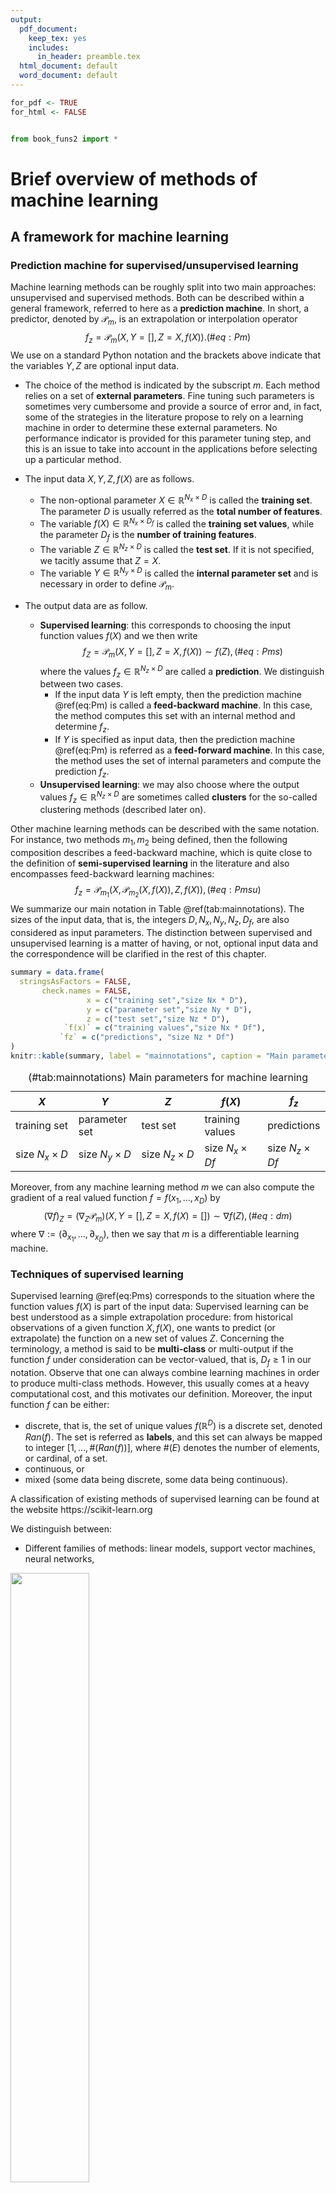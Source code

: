 ---
output:
  pdf_document:
    keep_tex: yes
    includes:
      in_header: preamble.tex
  html_document: default
  word_document: default
---

```{r setup, echo=FALSE}
for_pdf <- TRUE
for_html <- FALSE
```

```{r include=FALSE, echo = FALSE, code=xfun::read_utf8('preamble.R')}
```


```{python}
from book_funs2 import *
```

# Brief overview of methods of machine learning

<!-- \fancyhead[CO,CE]{Your Document Header} -->

## A framework for machine learning 

### Prediction machine for supervised/unsupervised  learning

Machine learning methods can be roughly split into two main approaches: unsupervised and supervised methods. Both can be described within a general framework, referred to here as a **prediction machine**. In short, a predictor, denoted by $\mathcal{P}_m$, is an extrapolation or interpolation operator 
$$
f_z = \mathcal{P}_{m}(X,Y=[],Z=X,f(X)).
  (\#eq:Pm)
$$
We use on a standard Python notation and the brackets above indicate that the variables $Y, Z$ are optional input data.

* The choice of the method is indicated by the subscript $m$. Each method relies on a set of **external parameters**. Fine tuning such parameters is sometimes very cumbersome and provide a source of error and, in fact, some of the strategies in the literature propose to rely on a learning machine in order to determine these external parameters. No performance indicator is provided for this parameter tuning step, and this is an issue to take into account in the applications before selecting up a particular method.

* The input data $X, Y, Z, f(X)$ are as follows. 
  * The non-optional parameter $X \in \mathbb{R}^{N_x \times D}$ is called the **training set**. The parameter $D$ is usually referred as the **total number of features**.
  * The variable $f(X) \in \mathbb{R}^{N_x \times D_f}$ is called the **training set values**, while the parameter $D_f$ is the **number of training features**.
  * The variable $Z \in \mathbb{R}^{N_z \times D}$ is called the **test set**. If it is not specified, we tacitly assume that $Z=X$.
  * The variable $Y \in \mathbb{R}^{N_y \times D}$ is called the **internal parameter set**\footnote{also called weight set in neural network theory} and is necessary in order to define $\mathcal{P}_m$.
* The output data are as follow.
  * **Supervised learning**: this corresponds to choosing the input function values $f(X)$ and we then write 
$$  
f_Z = \mathcal{P}_m(X,Y=[],Z=X, f(X)) \sim f(Z), (\#eq:Pms)
$$
  where the values $f_z \in \mathbb{R}^{N_z \times D}$ are called a **prediction**.
We distinguish between two cases. 
    * If the input data $Y$ is left empty, then the prediction machine \@ref(eq:Pm) is called a **feed-backward machine**. In this case, the method computes this set with an internal method and determine $f_z$.
    * If $Y$ is specified as input data, then the prediction machine \@ref(eq:Pm) is referred as a **feed-forward machine**. In this case, the method uses the set of internal parameters and compute the prediction $f_z$.
  * **Unsupervised learning**: we may also choose 
\begin{equation} 
  f_z = \mathcal{P}_m(X,Z=X), (\#eq:Pmu)
\end{equation}
where the output values $f_z \in \mathbb{R}^{N_z \times D}$ are sometimes called **clusters** for the so-called clustering methods (described later on).
  
Other machine learning methods can be described with the same notation. For instance, two methods $m_1,m_2$ being defined, then the following composition describes a feed-backward machine, which is quite close to the definition of **semi-supervised learning** in the literature and also encompasses feed-backward learning machines: 
$$ 
  f_z = \mathcal{P}_{m_1}(X, \mathcal{P}_{m_2}(X,f(X)),Z,f(X)), (\#eq:Pmsu)
$$
We summarize our main notation in Table \@ref(tab:mainnotations). The sizes of the input data, that is, the integers $D, N_x, N_y, N_z, D_f$, are also considered as input parameters. The distinction between supervised and unsupervised learning is a matter of having, or not, optional input data and the correspondence will be clarified in the rest of this chapter.

```{r, eval=for_html}
summary = data.frame(
  stringsAsFactors = FALSE,
       check.names = FALSE,
                 x = c("training set","size Nx * D"),
                 y = c("parameter set","size Ny * D"),
                 z = c("test set","size Nz * D"),
            `f(x)` = c("training values","size Nx * Df"),
           `fz` = c("predictions", "size Nz * Df")
)
knitr::kable(summary, label = "mainnotations", caption = "Main parameters for machine learning")
```


| $X$           |  $Y$           | $Z$       |          $f(X)$  |        $f_z$ |
|---            |          ---   |---        |---      |---     |
| training set  | parameter set  |  test set | training values  | predictions  |
| size $N_x \times D$ | size   $N_y \times D$       |  size $N_z \times D$    |      size $N_x \times Df$       |     size $N_z \times Df$     |

Table:  (\#tab:mainnotations) Main parameters for machine learning

Moreover, from any machine learning method $m$ we can also compute the gradient of a real valued function $f=f(x_1, \ldots, x_D)$ by
$$
(\nabla f)_Z = (\nabla_Z \mathcal{P}_{m})(X,Y=[],Z=X,f(X)=[]) \sim \nabla f(Z), (\#eq:dm)
$$
where $\nabla:= (\partial_{x_1}, \ldots,\partial_{x_D})$, then we say that $m$ is a differentiable learning machine.

### Techniques of supervised learning 

Supervised learning \@ref(eq:Pms) corresponds to the situation where the function values $f(X)$ is part of the input data: 
\begin{equation} 
  f_z = \mathcal{P}_m(X,Y=[],Z=X,f(X)).
\end{equation}
Supervised learning can be best understood as a simple extrapolation procedure: from historical observations of a given function $X, f(X)$, one wants to predict (or extrapolate) the function on a new set of values $Z$.
Concerning the terminology, a method is said to be **multi-class** or multi-output if the function $f$ under consideration can be vector-valued, that is, $D_f \ge 1$ in our notation. Observe that one can always combine learning machines in order to produce multi-class methods. However, this usually comes at a  heavy computational cost, and this motivates our definition. Moreover, the input function $f$ can be either: 

* discrete, that is, the set of unique values $f(\mathbb{R}^D)$ is a discrete set, denoted $Ran(f)$. The set is referred as **labels**, and this set can always be mapped to integer $[1,\ldots,\#(Ran(f))]$, where $\#(E)$ denotes the number of elements, or cardinal, of a set.
* continuous, or
* mixed (some data being discrete, some data being continuous).

A classification of existing methods of supervised learning can be found at the website https://scikit-learn.org 

[^200]:[a classification of methods is available using this link]
(https://scikit-learn.org/stable/supervised_learning.html). 


We distinguish between: 

* Different families of methods: linear models, support vector machines, neural networks, \ldots

![](.\CodPyFigs\SMLT.png){width=50%}

* Different particular methods: neural networks, Gaussian processes, \ldots

![](.\CodPyFigs\SML.png){width=50%}

* Different computational libraries: scikit-learn, TensorFlow,\ldots

### Techniques of unsupervised learning 

Unsupervised learning corresponds to the situation where the function values $f(X)$ is not part of input data (see \@ref(eq:Pms)):
\begin{equation} 
   \mathcal{P}_m(X, Y = [] , Z = X). 
\end{equation}
Unsupervised learning can be best understood as a simple interpolation procedure: from historical observations of a given distribution $X$, one wants to extract (or interpolate) $N_y$ features that best represent $X$.
The output data of a standard clustering method are the **cluster set**, denoted $Y \in \mathbb{R}^{N_y\times D}$.

There are natural connections between supervised and unsupervised learning.

* In the context of semi-supervised clustering methods, the clusters $y$ are used in a supervised learning machine to produce a prediction $f_z \in\mathbb{R}^{N_z \times D_f}$; see \@ref(eq:Pmsu).
* In the context of unsupervised clustering methods, a prediction $f_z \in\mathbb{R}^{N_z}$ can also be made. This prediction attaches each point $z^i$ of the test set to the cluster set $Y$, producing $f_z$ as a map $[1,\ldots,N_z] \mapsto [1,\ldots,N_y]$.

In the literature, many clustering methods are available for performing the task above; see for instance the dedicated Wikipedia page[^202].

[^202]:[link to cluster analysis Wikipedia page](https://en.wikipedia.org/wiki/Cluster_analysis). 

* Different family of methods are available: linear models, support vector machines, neural networks,\ldots

![](.\CodPyFigs\UMLT.png){width=50%}


* Different particular methods are available: neural networks, Gaussian processes,\ldots

![](.\CodPyFigs\UML.png){width=50%}


* Different libraries are also available: Scikit-learn,\ldots

Clustering represents one approach to unsupervised learning, and the library Scikit-learn does offer a quite impressive list of clustering methods; see [^203]. In Figure 2.1 we provide some illustration: 

[^203]:[link to scikit-learn clustering](https://scikit-learn.org/stable/modules/clustering.html)

![List of scikit-learn clustering methods.](CodPyFigs/scikitclustercomparaison.png)

* Each column corresponds to a particular clustering algorithm.
* Each row corresponds to a particular clustering, unsupervised problem:
  * Each image scatter shows the training set $X$ and the test set $Z$, which coincide here.
  * Each image color indicates the predicted values $f_z$.


## Exploratory data analysis

**Preliminaries**. Exploratory data analysis plays a central role in data engineering and allows one to understand the structure of a given dataset, including its correlation and statistical properties. For instance, we can study whether a data distribution is multimodal, skew, or discontinuous, among other features. The technique can help in many different applications and, for instance in unsupervised learning, one can produce a first guess concerning the number of possible clusters associated with a given dataset, or concerning the type of kernels one should choose before applying a kernel regression method.

As an example, we illustrate the visualization tools that we are using, consider the Iris flower data set. Iris data set introduced by the British statistician, eugenicist, and biologist Ronald Fisher in his 1936 paper "The use of multiple measurements in taxonomic problems". The data set consists of 50 samples from each of three species of Iris (Iris setosa, Iris virginica and Iris versicolor). Four features were measured from each sample: the length and the width of the sepals and petals, in centimeters.

**Non-parametric density estimations**. The density of the input data is estimated using a kernel density estimate (KDE). Let $(x^1, x^2, \dots, x^n)$ be independent and identically distributed samples, drawn from some univariate distribution with unknown density denoted by $f$ at any given point $x$. We are interested in estimating the shape of this function $f$ and the kernel density estimator is
$$
\widehat{f}_{h}(x)={\frac {1}{n}}\sum _{i=1}^{n}K_{h}(x-x^{i})={\frac {1}{nh}}\sum _{i=1}^{n}K{\Big (}{\frac {x-x^{i}}{h}}{\Big )},
$$
where $K$ is a kernel (say any non-negative function) and $h > 0$ is a smoothing parameter called the **bandwidth**. Among the range of possible kernels that are are commonly used, we have: uniform, triangular, biweight, triweight, Epanechnikov, normal, and many others. The ability of the KDE to accurately represent the data depends on the choice of the smoothing bandwidth. An over-smoothed estimate can remove meaningful features, but an under-smoothed estimate can obscure the true shape within the random noise.


```{python, label = 0001, fig.cap="Kernel density estimator", results = "hide"}
D,Nx,Ny,Nz= -1,-1,-1,-1
x, fx, y, fy, z, fz = iris_data_generator().get_data(D = D,Nx= Nx, Ny = Ny, Nz = Nz)
f_names = iris_data_generator().get_feature_names()
xfx = pd.DataFrame(x, columns = f_names)
multi_plot([xfx.T],data_plots.distribution_plot1D, f_names = f_names)
```


**Scatter plots**. Another way to visualize data is to rely on a scatter plot, where the data are displayed as a collection of points, each having the value of one variable determining the position on the horizontal axis and the value of the other variable determining the position on the vertical axis.

```{python,  label = 0002, fig.cap="Scatter plot", results = "hide"}
multi_plot(x.T,data_plots.scatter_plot, f_names = f_names)
```

**Heat maps**. The correlation matrix of $n$ random variables $x^{1},\ldots ,x^{n}$ is the $n\times n$ matrix whose $(i,j)$ entry is $corr(x^{i},x^{j})$. Thus the diagonal entries are all identically unity. 

```{python,  label = 0003, fig.cap="Correlation matrix", results = "hide"}
data_plots.heatmap(x, title= "Correlation matrix", f_names = f_names)
```

**Summary plots**. The summary plot visualizes the density of each feature of the data on the diagonal. The KDE plot on the lower diagonal and the scatter plot on the upper diagonal.

```{python, label = 00019, fig.cap="Summary plot", results = "hide"}
data_plots.density_scatter(xfx)
```


```{python,  results = "hide"}
scenarios_list = [ (784, 2**(5), 2**(5-2), 100)]
```

## Performance indicators for machine learning

### Distances and divergences

**f-divergences**. The notion of distance between probability distributions has many applications in mathematical statistics, information theory, such as hypothesis and distribution testing, density estimation, etc.  One family of well-studied and understood family of distances/divergences between probability distributions are so-called $f-$divergences, we give a brief classification. Let $f : (0, \infty) \mapsto \mathbb{R}$ be a convex function with $f(1) = 0$. Let $P$ and $Q$ be two probability distributions on a discrete measurable space $(\mathcal{X} , \mathcal{F})$. If $P$ is absolutely continuous with respect to $Q$, then $f$-divergence is defined as

$$
D_f(P||Q) = \mathbb{E}^{Q}[f\left( \frac{dP}{dQ}\right)] = \sum_x Q(x) f\left( \frac{dP(x)}{dQ(x)}\right)
$$
We list the following common $f-$divergences:

* **Kullback-Leibler (KL) divergence** with $f(x)=x\log(x)$.

* **Squared Hellinger Distance** with $f(x)=(1-\sqrt{x})^2$. Then the formula of Hellinger distance $\mathcal{H}^2(P,Q)$ is given by

$$
\mathcal{H}(P,Q) = \frac{1}{\sqrt{2}}||\sqrt{dP} - \sqrt{dQ}||_2.
$$

**Maximum mean discrepancy**. Another popular family of distances are **the integral probability metrics** (IPMs)[^221], that includes Wasserstein or Kantorovich distance, total variation (TVD) or Kolmogorov distance and maximum mean discrepancy (MMD). MMD is defined in Section \@ref(error-estimates-based-on-the-generalized-maximum-mean-discrepancy).

[^221]: A. Muller, "Integral probability metrics and their generating classes of functions", Advances in Applied Probability, vol. 29, pp. 429–443, 1997.

### Indicators for supervised learning

**Comparison to ground truth values**. A huge family of indicators is available in order to evaluate the performance of a learning machine, most of them being readily described and implemented in scikit-learn[^204].


[^204]:[link to scikit-learn metrics](https://scikit-learn.org/stable/modules/classes.html#module-sklearn.metrics). 

We do not discuss them all, but rather overview those that we have included in the CodPy library. First of all, in the context of supervised clustering methods, if the function $f$ is known in advance, then predictions of learning machines $f_z$ can be compared with **ground truth values**, $f(Z) \in \mathbb{R}^{N_z \times D_f}$. Below we list the main metrics that are used.

* For labeled functions (i.e., discrete functions), a common indicator is the **score**, defined as
$$
    \frac{1}{N_z} \#\{ f_z^n = f(Z)^n, n=1\ldots N_z\} (\#eq:score)
$$
producing an indicator between 0 and 1, the higher being the better.
* For continuous functions (i.e., discrete functions), a common indicator is $\ell^p$ norms, defined as
$$
    \frac{1}{N_z}\| f_z - f(Z) \|_{\ell^p}, \ \quad \quad 1 \le p \le \infty. 
$$
the case $p=2$ is referred as the *root-mean-square error (RMSE)*. 

* As the above indicator is not normalized, the following version is preferred.
$$
    \frac{\| f_z - f(Z)\|_{\ell^p}}{\| f_z\|_{\ell^p} +\|f(Z)\|_{\ell^p}}, \ \quad \quad
    1 \le p \le \infty. (\#eq:rmse)
$$
producing an indicator between 0 and 1, the smaller being the better, interpreted as error-percentages.
In finance, this notion is sometimes referred to as the basis point indicator.

**Cross validation scores**. The cross validation score consists in randomly selecting a part of the training set and values as test set and values, and to perform a score or RMSE type error analysis on each run. See the [dedicated page on scikit-learn](https://scikit-learn.org/stable/modules/cross_validation.html).

**Confusion matrix**. This indicator is available for labeled, supervised learning, is a matrix representation of the numbers of ground-truth labels in a row, while each column represents the predicted labels in an actual class. Confusion matrix is a quite simple and efficient data error visualization methods, a simple example is shown in the following sections. Its common form is
$$
  M(i,j) = \#\{f(Z) = i \quad and \quad f_z = j\},
$$
representing correct predicted numbers in the matrix diagonal, since off-diagonal elements counts false positive predictions. Note that numerous others performance indicators can be straightforwardly deduced from the confusion matrix, as Rand Index, Fowlkes-Mallows scores, etc...

**Norm of output**. If no ground truth values are known, the quality of the prediction $f_z$, depends on **a priori error estimates** or error bounds. Such estimates exist only for kernel methods (to the best of the knowledge of the authors), and are described in the next chapter, see \@ref(functional-spaces-and-kolmogorov-decomposition). Such estimates uses the norm of functions and was proven to be a useful indicator in the applications.

**ROC curves**. A receiver operating characteristic curve, or ROC curve, is a graphical plot that illustrates the diagnostic ability of a binary classifier system as its discrimination threshold is varied. The method was originally developed for operators of military radar receivers starting in 1941, which led to its name.

ROC is the plot of TPR versus FPR by varying the threshold. These metrics are are summarized up in the following table:


| Metric   |      Formula |  Equivalent |
|----------|:-------------:|------:|
| True Positive Rate TPR |  $\frac{TP}{TP + FN}$ | Recall, sensitivity |
| False Positive Rate FPR|    $\frac{FP}{TN+FP}$  |   	1-specificity |


We can use precision score ($PRE$) to measure the performance across all classes:

$$
PRE=\frac{TP}{TP+FP}.
$$
In “micro averaging”, we calculate the performance, e.g., precision, from the individual true positives, true negatives, false positives, and false negatives of the the k-class model:
$$
PRE_{micro}=\frac{TP_{1}+\dots+TP_{k}}
{TP_{1}+\dots+TP_{k}+FP_{1}+\dots+FP_{k}}.
$$
And in macro-averaging, we average the performances of each individual class
$$
PRE_{macro}=\frac{PRE_{1}+\dots+PRE_{k}}{k}.
$$

### Indicators for unsupervised learning

**Maximum mean discrepancy**. Evaluation of clustering algorithms benefits from a lot of performance indicators, a lot of them being implemented in Scikit-learn:[see this link](https://scikit-learn.org/stable/modules/clustering.html#clustering-performance-evaluation). 

As an alternative to standard unsupervised learning metrics, we propose to use MMD. It is used primarily to produce worst error estimates, together with the norm of functions, as described in \@ref(functional-spaces-and-kolmogorov-decomposition), but it was also found to be useful as a performance indicator for unsupervised learning machine.

**Inertia indicator**. The inertia indicator is used for *k-means* algorithm. We describe it precisely, as it uses a notation that will be used in other parts. It shares some similarities with the discrepancy error one but is not equivalent. 
To define inertia, one first pick a distance, denoted $d(x, y)$, as the squared Euclidean one, although other distances are considered, as the Manhattan or log-entropy, depending upon the problem under consideration. Consider any point $w \in \mathbb{R}^D$. Then $w$ is attached naturally to a point $y^{\sigma(w,y)}$, where the index function $\sigma(w,y)$ is defined as 
$$
\sigma(w,Y) := \arg \inf_{j=1 \ldots N_Y} d(w,y^j). (\#eq:sigmaw)
$$
Then the inertia is defined as
$$
I(X,Y)= \sum_{n=0}^{N_x}|x^n-y^{\sigma_{d}(x^n,Y)}|^2.
$$
Observe that this functional might not be convex, even if the distance under consideration is convex, as is the squared Euclidean distance. For k-means algorithms, the cluster centers $y$ are computed minimizing this functional. The parameter set $y$ is called the set of  **centroids** for k-means algorithms.

<!-- **Kolmogorov-Smirnov test**. We exhibit three statistical indicators to support our claims, measuring each some kind of distance between the two distributions $X$ and $Y$. The two first tests are one-dimensional based tests. We check it on every axes. The third one is based on the discrepancy error. -->

<!-- Th are one-dimensional tests, based on the cumulative distribution function. The test is -->
<!-- $$ -->
<!--   \|cdf_x  - cdf_z\|_\ell^\infty(\mathbb{R}^N) \ge \frac{c_N}{\sqrt{N}}  -->
<!-- $$ -->
<!-- where $c_N$ is a confidence level. -->


## General specification of tests

### Preliminaries 

We now overview a benchmark methodology and apply it to some supervised learning methods. For each machine, 

* we illustrate the prediction function $\mathcal{P}_m$, and 
* we illustrate the computation of some performance indicators.

We then present benchmarks using these indicators and restrict attention to toy examples while more practical cases will be studied in Chapter \@ref(application-to-supervised-machine-learning).

We begin by describing a general first quality assurance test for supervised learning machines. The goal of this framework is to measure accuracy of any machine learning models, using the extrapolation operator (\#eq:EI). Hence all our unit tests are based on the following input sizes:
$$
  \text{a function: f },\text{a method: m }, \text{five integers: } D, N_x, N_y, N_z, D_f
$$
To benchmark our model, we use a list of scenarios, that is a list of entries $D, N_x, N_y, N_z, D_f$. Table \@ref(tab:299) is an example of a list of five scenarios.
```{python}
scenarios_list = [ (1, 100*i, 100*i ,100*i ) for i in np.arange(1,5,1)]
pd_scenarios_list = pd.DataFrame(scenarios_list,columns = ["D","Nx","Ny","Nz"])
D = 2
scenarios_list = [ (D, 100*(i**2), 100*(i**2),100*(i**2) ) for i in np.arange(5,1,-1)]
pd_scenarios_list =pd.concat([pd_scenarios_list, pd.DataFrame(scenarios_list,columns = ["D","Nx","Ny","Nz"])]) 
```

```{r, label = 299}
knitr::kable(py$pd_scenarios_list, caption = "scenario list", col.names = c("$D$","$N_x$","$N_y$","$N_z$"), escape = FALSE)%>%
  kable_styling(latex_options = "HOLD_position")
``` 

```{python}
scenarios_list = [ (1, 100*i, 100*i ,100*i ) for i in np.arange(1,5,1)]
pd_scenarios_list = pd.DataFrame(scenarios_list,columns = ["D","Nx","Ny","Nz"])
```
For the function $f$ we set a periodic and an increasing function:
\begin{equation} \label{2D}
f(X) = \Pi_{d=1..D} \cos (4\pi x_d) + \sum_{d=1..D} x_d.
\end{equation}

```{python}
def my_fun(x):
    import numpy as np
    from math import pi
    sinss = np.cos(2 * x * pi)
    if x.ndim == 1 : 
        sinss = np.prod(sinss, axis=0)
        ress = np.sum(x, axis=0)
    else : 
        sinss = np.prod(sinss, axis=1)
        ress = np.sum(x, axis=1)
    return ress+sinss
```

### Extrapolation in one dimension

**Description**. During this experiment, we used a generator, configured to select $X$ (resp. $Y, Z$) as $N_x$ (resp. $N_y, N_z$) points regularly (resp. randomly, regularly) generated on a unit cube. A validation set $Z$ is distributed over a larger cube, to observe extrapolation and interpolation effects.

```{python}
data_random_generator_ = data_random_generator(fun = my_fun,types=["cart","sto","cart"])
x, fx, y, fy, z, fz =  data_random_generator_.get_data(D=1,Nx=100,Ny=100,Nz=100)
```

As an illustration, in Figure \@ref(fig:xfxzfz) we show both graphs $(X, f(X))$ (left, training set),$(Z, f(Z))$ (right, test set).

```{python, label= xfxzfz, fig.cap="training and test set."}
multi_plot([(x, fx),(z, fz)],plot1D)
```

**A comparison between methods**. We compare codpy's periodic kernel with following machine learning models: scipy's RBF kernel regression, support vector regression (**SVR**), decision tree (**DT**), adaboost, random forest (**RF**) by scikit-learn library and TensorFlow's neural network (**NN**) model.

The set of external parameters for kernel-based methods consists simply in picking-up a kernel, and is discussed in the next chapter; see Section \@ref(kernel-methods-for-machine-learning). For the SVR we chose RBF kernel, for DT we set the maximum depth to $10$, for the RF and XGBoost we set the number of estimators to $10$ and $5$ respectively and the maximum depth to $5$. For the feed-forward NN we chose $50$ epochs with batch size set to $16$, we chose Adam optimization algorithm and mean squared error as the loss function. The NN is composed of two hidden layers ($64$ cells), one input ($8$ cells) and one output layers ($1$ cell) with the following sequence of activation functions: RELU - RELU - RELU - Linear. All other hyperparameters in the models are default set by scikit-learn, SciPy and TensorFlow.


```{python}
set_per_kernel = kernel_setters.kernel_helper(kernel_setters.set_gaussianper_kernel,2,1e-8,None)
```

```{python}
scenario_generator_ = scenario_generator()
scenario_generator_.run_scenarios(scenarios_list,data_random_generator_,
                                  codpyexRegressor(set_kernel = set_per_kernel),
                                  data_accumulator(), **get_codpy_param_chap2())
results = scenario_generator_.accumulator.get_output_datas().dropna(axis=1)
df_sup_results = results
list_results = [(s.z,s.f_z) for s in scenario_generator_.accumulator.predictors]
list_of_list_results = list_results[0:1]
```

```{python}
rbf_param = {'function': 'gaussian', 'epsilon':None, 'smooth':1e-8, 'norm':'euclidean'}
scenario_generator_.run_scenarios(scenarios_list,data_random_generator_, ScipyRegressor(set_kernel = set_per_kernel), data_accumulator(), **get_codpy_param_chap2())
results = scenario_generator_.accumulator.get_output_datas().dropna(axis=1)
df_sup_results = pd.concat([df_sup_results, results])
list_results = [(s.z,s.f_z) for s in scenario_generator_.accumulator.predictors]
list_of_list_results += list_results[0:1]
```

```{python ,  results='hide'}
svm_param = {'kernel': 'rbf', 'gamma': 'auto', 'C': 1}
scenario_generator_.run_scenarios(scenarios_list, data_random_generator_, SVR(set_kernel = set_per_kernel), data_accumulator(), **get_codpy_param_chap2(), **svm_param)
results = scenario_generator_.accumulator.get_output_datas().dropna(axis=1)
df_sup_results = pd.concat([df_sup_results, results])
list_results = [(s.z,s.f_z) for s in scenario_generator_.accumulator.predictors]
list_of_list_results += list_results[0:1]
```

```{python}
scenario_generator_.run_scenarios(scenarios_list,data_random_generator_,tfRegressor(set_kernel = set_per_kernel),data_accumulator(), **get_codpy_param_chap2())
results = scenario_generator_.accumulator.get_output_datas().dropna(axis=1)
df_sup_results = pd.concat([df_sup_results, results])
list_results = [(s.z,s.f_z) for s in scenario_generator_.accumulator.predictors]
list_of_list_results += list_results[0:1]
```

```{python ,  results='hide'}
DT_param = {'max_depth': 10}
scenario_generator_.run_scenarios(scenarios_list,
                                  data_random_generator_,
                                  DecisionTreeRegressor(set_kernel = set_per_kernel),
                                  data_accumulator(), **get_codpy_param_chap2(), **DT_param)
results = scenario_generator_.accumulator.get_output_datas().dropna(axis=1)
df_sup_results = pd.concat([df_sup_results, results])
list_results = [(s.z,s.f_z) for s in scenario_generator_.accumulator.predictors]
list_of_list_results += list_results[0:1]
```


```{python ,  results='hide'}
ada_param = {'tree_no': 50, 'learning_rate': 1}
scenario_generator_.run_scenarios(scenarios_list,
                                  data_random_generator_,
                                  AdaBoostRegressor(set_kernel = set_per_kernel),
                                  data_accumulator(), **get_codpy_param_chap2(), **ada_param)
results = scenario_generator_.accumulator.get_output_datas().dropna(axis=1)
df_sup_results = pd.concat([df_sup_results, results])
list_results = [(s.z,s.f_z) for s in scenario_generator_.accumulator.predictors]
list_of_list_results += list_results[0:1]
```


```{python ,  results='hide'}
xgb_param = {'max_depth': 5, 'n_estimators': 10}
scenario_generator_.run_scenarios(scenarios_list,
                                  data_random_generator_,
                                  XGBRegressor(set_kernel = set_per_kernel),
                                  data_accumulator(), **get_codpy_param_chap2(), **xgb_param)
results = scenario_generator_.accumulator.get_output_datas().dropna(axis=1)
df_sup_results = pd.concat([df_sup_results, results])
list_results = [(s.z,s.f_z) for s in scenario_generator_.accumulator.predictors]
list_of_list_results += list_results[0:1]
```

```{python, show = FALSE, results='hide'}
RF_param = {'max_depth': 5, 'n_estimators': 5}
scenario_generator_.run_scenarios(scenarios_list,
                                  data_random_generator_,
                                  RandomForestRegressor(set_kernel = set_per_kernel),
                                  data_accumulator(), **get_codpy_param_chap2(), **RF_param)
results = scenario_generator_.accumulator.get_output_datas().dropna(axis=1)
df_sup_results = pd.concat([df_sup_results, results])
list_results = [(s.z,s.f_z) for s in scenario_generator_.accumulator.predictors]
list_of_list_results = list_of_list_results + list_results
```

```{python , label = a1a2a3, results='hide', fig.cap="Periodic kernel:CodPy, the RBF kernel: SciPy, SVR: Scikit, Neural Network: TensorFlow, Decision tree: Scikit, Adaboost: Scikit, XGBoost, Random Forest: Scikit"}
title_list = ["Periodic kernel:CodPy", "The RFB kernel:SciPy", "SVR:Scikit", "NN:TensorFlow",
              "Decision tree:Scikit", "Adaboost:Scikit", "XGBoost", "RF:Scikit"]
multi_plot(list_of_list_results,plot1D,mp_ncols = 4, f_names=title_list, mp_max_items = 8)
```

```{python,  label = a1a2a4, fig.cap="RMSE, MMD and execution time", results = "hide"}
kwargs = {"mp_max_items" :4, "mp_ncols" : 3 }
scenario_generator_.compare_plots(
axis_field_labels = [("Nx","scores"),("Ny","discrepancy_errors"),("Ny","execution_time")],**kwargs)
```

Figure \@ref(fig:a1a2a3) visualizes extrapolation of each method. We note that a periodic kernel gives a better extrapolation between $[-1.5,-1]$ and $[1,1.5]$, that is also confirmed in Figure \@ref(fig:a1a2a4) showing RMSE error for different sample size $N_x$.

Observe that function norms and discrepancy errors are not method-dependent. Clearly, for this example, a periodical kernel-based method outperforms the two other ones. However, it is not our goal to illustrate a particular method supremacy, but a benchmark methodology, particularly in the context of extrapolating test set data far from the training set.

### Extrapolation in two dimensions

**Description**. Now we show the fact that the dimension arising in the problem under consideration does not change benchmark methods. To illustrate this point, we simply repeat the previous steps used for the one-dimensional case, but the dimension is set to two, that is $D=2$, and the reader can test with this parameter. Only data visualization changes.

```{python, label= xfxzfzd, fig.cap="training and test set."}
data_random_generator_ = data_random_generator(fun = my_fun,types=["cart","sto","cart"])
x, fx, y, fy, z, fz =  data_random_generator_.get_data(D=1,Nx=100,Ny=100,Nz=100)
```

```{python}
D = 2
scenarios_list = [ (D, 100*(i**2), 100*(i**2),100*(i**2) ) for i in np.arange(5,1,-1)]
pd_scenarios_list = pd.DataFrame(scenarios_list,columns = ["D","Nx","Ny","Nz"])
```

The data is generated using five scenarios from Table \@ref(tab:299), corresponding to a two dimensional case. Figure \@ref(fig:xfxzfz2) shows both graphs $(X,f(X))$ (left, training set),$(Z,f(Z))$ (right, test set) for illustration purposes, $f$ is a two-dimensional periodic function defined in Section \@ref(preliminaries). Observe that, if the dimension is greater to two, we use a two dimensional visualization, plotting $\tilde{X},f(X)$, where $\tilde{X}$ is obtained by either setting indices $\tilde{X}:=X[index1,index2]$ or performing a PCA over $x$ and setting $\tilde{X}:=PCA(X)[index1,index2]$.

```{python, label= xfxzfz2, fig.cap="Train vs test set."}
data_random_generator_ = data_random_generator(fun = my_fun, types=["cart","sto","cart"])
x, fx, y, fy, z, fz =  data_random_generator_.get_data(D=D,Nx=2000,Ny=2000,Nz=2000)
multi_plot([(x,fx),(z,fz)],plot_trisurf,projection='3d')
```

**A comparison between methods**. We compare two models for function's extrapolation: codpy's periodic Gaussian kernel with SciPy's RBF kernel.

```{python}
list_results,list_of_list_results,df_sup_resultsN = a1a2a5()
```

```{python, label = a1a2a5, fig.cap="RBF (the first and the second), a periodic Gaussian kernel (the third and the forth)"}
multi_plot(list_results,plot_trisurf,mp_max_items = 4,mp_ncols = 4, projection='3d')
```

The first two graphs in Figure \@ref(fig:a1a2a5) shows RBF's predictions for first two scenarios defined in Table \@ref(tab:299), and the last two graphs for a periodic Gaussian kernel.

```{python,  results = "hide",fig.cap="A periodic Gaussian kernel vs RBF kernel"}
kwargs = {"mp_max_items" :4, "mp_ncols" : 4 }
scenario_generator_.compare_plots(
axis_field_labels = [("Nx","scores"),("Nx","discrepancy_errors"),("Nx","execution_time")], **kwargs)
```

### Clustering

**Description**. The goal of this section is to overview our own methodology (which will be fully described in the next chapter).

* We illustrate the prediction function $\mathcal{P}_m$ for some methods in the context of supervised learning.
* We illustrate the computations of some performance indicators, as well as to present a toy benchmark using these indicators.

The data is generated using a multimodal and multivariate Gaussian distribution with a covariance matrix $\Sigma = \sigma I_d$. The problem is to identify the modes of the distribution using a clustering method.
In the following we will generate distribution with a predetermined number of modes, it will allow to test validation scores on this toy example.

**A comparison between methods**. We compute and compare codpy's clustering MMD minimization with Scikit's implementation of k-means algorithm. During this experiment we generate distributions with different number of modes (between 2 and 6).

```{python}
D = 2
scenarios_list = [ (D, 100*(i**2), 100*(i**2),100*(i**2) ) for i in np.arange(5,1,-1)]
pd_scenarios_list =pd.DataFrame(scenarios_list,columns = ["D","Nx","Ny","Nz"])
```

The two first two graphs in Figure \@ref(fig:750) correspond to the computed clusters using k-means algorithm and the last two graphs correspond to the MMD minimization.

```{python, label = 00013, fig.cap="Scatter plots of k-means and MMD minimization algorithms", results = "hide"}
list_of_predictors,scenario_generator_,df_unsup_results = list_of_predictors()
multi_plot(list_of_predictors ,graphical_cluster_utilities.plot_clusters, mp_ncols = 4,xlabel = 'x', ylabel = 'y')
```

Figure \@ref(fig:750) illustrates four confusion matrices, the first row corresponds to k-means algorithm and the second to the MMD minimization.

```{python, label = 750, results = "hide",codecap ="codpy confusion matrix", fig.cap="Confusion matrices of k-means and MMD minimization algorithms"}
title_list = ["k-means", "k-means", "MMD:CodPy", "MMD-codpy"]
multi_plot(list_of_predictors,add_confusion_matrix.plot_confusion_matrix,mp_ncols = 2, f_names=title_list, mp_max_items = 4)
```

We compare various methods under consideration, by means of performance indicators, as illustrated by Figure  \@ref(fig:740). In order to avoid confusion of defining best possible clustering, we chose inertia as the metric to evaluate the performance of algorithms. MMD error just indicates the fact that two samples are the same, they coincide at the different levels of sample size. Table \@ref(tab:2999) in the appendix to the chapter resumes the experiment. 

```{python,  label = 740, results = "hide", fig.cap="benchmark of various performance indicators for clustering."}
scenario_generator_.compare_plots(axis_field_labels = [("Ny","scores"),("Ny","discrepancy_errors"),("Ny","inertia"),("Ny","execution_time")],mp_max_items=4, mp_ncols = 4)
```

## Bibliography

XGBoost[^222] is a computationally efficient implementation of the original gradient boost algorithm. Standard libraries for neural networks are TensorFlow[^223] and Pytorch[^224]. Scikit-learn library[^225] offers a comprehensive set of models (linear, SVMs, stochastic gradient and feature selection methods). Recently TensorFlow added "TensorFlow probability[^226]" library that contains modules on linear algebra, statistics, positive-definite kernels and Gaussian process methods, Monte Carlo and etc.


[^222]: see [this dedicated page for a description of XGBoost project](https://xgboost.readthedocs.io/en/latest/tutorials/model.html)
[^223]: see [this dedicated page for a description of TensorFlow neural networks](https://www.tensorflow.org/tutorials/customization/basics)
[^224]: see [this dedicated page for a description of Pytorch's neural networks](https://pytorch.org)
[^225]: see [this dedicated page for a description of Scikit's library](https://scikit-learn.org/stable/supervised_learning.html)
[^226]: see [this dedicated page for a description of TensorFlow probability's library](https://www.tensorflow.org/probability/overview)


## Appendix to chapter 2

**Results of 1D extrapolation**. Table \@ref(tab:2998) illustrates the performance of supervised machine learning models to extrapolate the values of a periodic function define in Section \@ref(preliminaries). We compare the performance using four measures: execution time, scores, the norm of the function to be predicted and MMD errors.

```{r, label = 2998, results = 'asis'}
pyresults <- py$df_sup_results
knitr::kable(pyresults,  longtable = T, caption = "Supervised algorithms performance indicators", escape = FALSE, col.names = c("$predictors$", "$D$", "$N_x$", "$N_y$", "$N_z$", "$D_f$", "time", "RMSE", "MMD"))  %>%
    kable_styling(latex_options = c("repeat_header","HOLD_position"),
              repeat_header_continued = "\\textit{(Continued on Next Page...)}")
``` 

**Results of 2D extrapolation**. Table \@ref(tab:657) shows the computed indicators after running all scenarios indicated in Table \@ref(tab:2999).

```{r, label= 657, results = 'asis'}
pyresults <- py$df_sup_resultsN
knitr::kable(pyresults,  caption = "Supervised algorithms performance indicators", escape = FALSE, col.names = c("$predictors$", "$D$", "$N_x$", "$N_y$", "$N_z$", "$D_f$", "time", "RMSE", "MMD"))  %>% kable_styling(latex_options = "HOLD_position")
``` 

**Results of clustering methods**. Table \@ref(tab:2999) represents the results obtained during clustering experiments, the performance is measured using four indicators: execution time, scores, MMD and inertia.

```{r, label = 2999, results = 'asis'}
pyresults <- py$df_unsup_results
knitr::kable(pyresults,  longtable = T, caption = "Unsupervised algorithms performance indicators (Clustering)", escape = FALSE, col.names = c("$predictors$", "$D$", "$N_x$", "$N_y$", "$N_z$", "$D_f$", "time", "scores", "MMD", "inertia"))  %>%
      kable_styling(latex_options = c("repeat_header","HOLD_position"),
              repeat_header_continued = "\\textit{(Continued on Next Page...)}")
``` 


